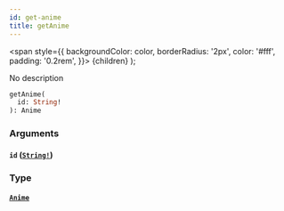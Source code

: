```yaml
---
id: get-anime
title: getAnime
---
```


<span
style={{
      backgroundColor: color,
      borderRadius: '2px',
      color: '#fff',
      padding: '0.2rem',
    }}>
{children}
</span>
);

No description

```graphql
getAnime(
  id: String!
): Anime

```

### Arguments

#### `id` ([`String!`](/docs/schema/scalars/string))

### Type

#### [`Anime`](/docs/schema/objects/anime)
